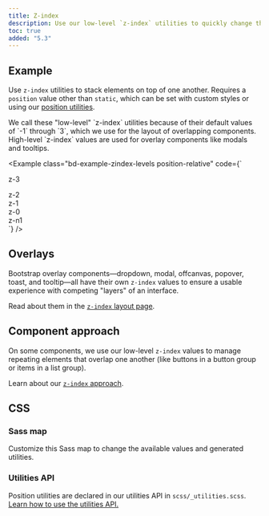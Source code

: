 ```yaml
---
title: Z-index
description: Use our low-level `z-index` utilities to quickly change the stack level of an element or component.
toc: true
added: "5.3"
---
```


## Example

Use `z-index` utilities to stack elements on top of one another. Requires a `position` value other than `static`, which can be set with custom styles or using our [position utilities]([[docsref:/utilities/position/]]).

<Callout>
We call these "low-level" `z-index` utilities because of their default values of `-1` through `3`, which we use for the layout of overlapping components. High-level `z-index` values are used for overlay components like modals and tooltips.
</Callout>

<Example class="bd-example-zindex-levels position-relative" code={`<div class="z-3 position-absolute p-5 rounded-3"><span>z-3</span></div>
<div class="z-2 position-absolute p-5 rounded-3"><span>z-2</span></div>
<div class="z-1 position-absolute p-5 rounded-3"><span>z-1</span></div>
<div class="z-0 position-absolute p-5 rounded-3"><span>z-0</span></div>
<div class="z-n1 position-absolute p-5 rounded-3"><span>z-n1</span></div>`} />

## Overlays

Bootstrap overlay components—dropdown, modal, offcanvas, popover, toast, and tooltip—all have their own `z-index` values to ensure a usable experience with competing "layers" of an interface.

Read about them in the [`z-index` layout page]([[docsref:/layout/z-index]]).

## Component approach

On some components, we use our low-level `z-index` values to manage repeating elements that overlap one another (like buttons in a button group or items in a list group).

Learn about our [`z-index` approach]([[docsref:/extend/approach#z-index-scales]]).

## CSS

### Sass map

Customize this Sass map to change the available values and generated utilities.

<ScssDocs name="zindex-levels-map" file="scss/_variables.scss" />

### Utilities API

Position utilities are declared in our utilities API in `scss/_utilities.scss`. [Learn how to use the utilities API.]([[docsref:/utilities/api#using-the-api]])

<ScssDocs name="utils-zindex" file="scss/_utilities.scss" />
